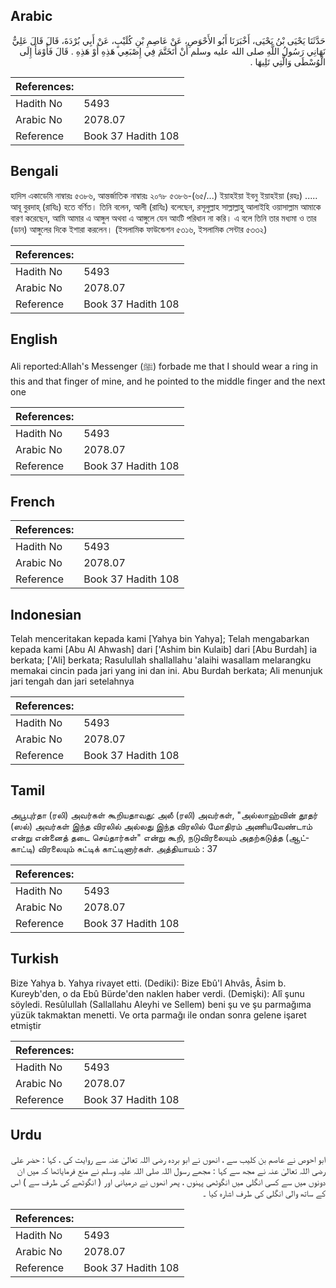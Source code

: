 ## Arabic


<div dir="rtl" lang="ar" style={{fontSize:'larger',backgroundColor:'#f8f9fa',padding:20}}>
حَدَّثَنَا يَحْيَى بْنُ يَحْيَى، أَخْبَرَنَا أَبُو الأَحْوَصِ، عَنْ عَاصِمِ بْنِ كُلَيْبٍ، عَنْ أَبِي بُرْدَةَ، قَالَ قَالَ عَلِيٌّ نَهَانِي رَسُولُ اللَّهِ صلى الله عليه وسلم أَنْ أَتَخَتَّمَ فِي إِصْبَعِي هَذِهِ أَوْ هَذِهِ ‏.‏ قَالَ فَأَوْمَأَ إِلَى الْوُسْطَى وَالَّتِي تَلِيهَا ‏.‏
</div>
<div style={{backgroundColor:'#f8f9fa',padding:20, marginBottom: 10}}><table> <thead> <tr> <th>References:</th> <th></th> </tr> </thead> <tbody><tr><td>Hadith No</td><td>5493</td></tr><tr><td>Arabic No</td><td>2078.07</td></tr><tr><td>Reference</td><td>Book 37 Hadith 108</td></tr></tbody></table></div>

## Bengali


<div dir="ltr" lang="bn" style={{fontSize:'larger',backgroundColor:'#f8f9fa',padding:20}}>
হাদিস একাডেমি নাম্বারঃ ৫৩৮৬, আন্তর্জাতিক নাম্বারঃ ২০৭৮ ৫৩৮৬-(৬৫/...) ইয়াহইয়া ইবনু ইয়াহইয়া (রহঃ) ..... আবূ বুরদাহ্ (রাযিঃ) হতে বর্ণিত। তিনি বলেন, আলী (রাযিঃ) বলেছেন, রসূলুল্লাহ সাল্লাল্লাহু আলাইহি ওয়াসাল্লাম আমাকে বারণ করেছেন, আমি আমার এ আঙ্গুল অথবা এ আঙ্গুলে যেন আংটি পরিধান না করি। এ বলে তিনি তার মধ্যমা ও তার (ডান) আঙ্গুলের দিকে ইশারা করলেন। (ইসলামিক ফাউন্ডেশন ৫৩১৬, ইসলামিক সেন্টার ৫৩৩২)
</div>
<div style={{backgroundColor:'#f8f9fa',padding:20, marginBottom: 10}}><table> <thead> <tr> <th>References:</th> <th></th> </tr> </thead> <tbody><tr><td>Hadith No</td><td>5493</td></tr><tr><td>Arabic No</td><td>2078.07</td></tr><tr><td>Reference</td><td>Book 37 Hadith 108</td></tr></tbody></table></div>

## English


<div dir="ltr" lang="en" style={{fontSize:'larger',backgroundColor:'#f8f9fa',padding:20}}>
Ali reported:Allah's Messenger (ﷺ) forbade me that I should wear a ring in this and that finger of mine, and he pointed to the middle finger and the next one
</div>
<div style={{backgroundColor:'#f8f9fa',padding:20, marginBottom: 10}}><table> <thead> <tr> <th>References:</th> <th></th> </tr> </thead> <tbody><tr><td>Hadith No</td><td>5493</td></tr><tr><td>Arabic No</td><td>2078.07</td></tr><tr><td>Reference</td><td>Book 37 Hadith 108</td></tr></tbody></table></div>

## French


<div dir="ltr" lang="fr" style={{fontSize:'larger',backgroundColor:'#f8f9fa',padding:20}}>

</div>
<div style={{backgroundColor:'#f8f9fa',padding:20, marginBottom: 10}}><table> <thead> <tr> <th>References:</th> <th></th> </tr> </thead> <tbody><tr><td>Hadith No</td><td>5493</td></tr><tr><td>Arabic No</td><td>2078.07</td></tr><tr><td>Reference</td><td>Book 37 Hadith 108</td></tr></tbody></table></div>

## Indonesian


<div dir="ltr" lang="id" style={{fontSize:'larger',backgroundColor:'#f8f9fa',padding:20}}>
Telah menceritakan kepada kami [Yahya bin Yahya]; Telah mengabarkan kepada kami [Abu Al Ahwash] dari ['Ashim bin Kulaib] dari [Abu Burdah] ia berkata; ['Ali] berkata; Rasulullah shallallahu 'alaihi wasallam melarangku memakai cincin pada jari yang ini dan ini. Abu Burdah berkata; Ali menunjuk jari tengah dan jari setelahnya
</div>
<div style={{backgroundColor:'#f8f9fa',padding:20, marginBottom: 10}}><table> <thead> <tr> <th>References:</th> <th></th> </tr> </thead> <tbody><tr><td>Hadith No</td><td>5493</td></tr><tr><td>Arabic No</td><td>2078.07</td></tr><tr><td>Reference</td><td>Book 37 Hadith 108</td></tr></tbody></table></div>

## Tamil


<div dir="ltr" lang="ta" style={{fontSize:'larger',backgroundColor:'#f8f9fa',padding:20}}>
அபூபுர்தா (ரலி) அவர்கள் கூறியதாவது: அலீ (ரலி) அவர்கள், "அல்லாஹ்வின் தூதர் (ஸல்) அவர்கள் இந்த விரலில் அல்லது இந்த விரலில் மோதிரம் அணியவேண்டாம் என்று என்னைத் தடை செய்தார்கள்" என்று கூறி, நடுவிரலையும் அதற்கடுத்த (ஆட்காட்டி) விரலையும் சுட்டிக் காட்டினார்கள். அத்தியாயம் : 37
</div>
<div style={{backgroundColor:'#f8f9fa',padding:20, marginBottom: 10}}><table> <thead> <tr> <th>References:</th> <th></th> </tr> </thead> <tbody><tr><td>Hadith No</td><td>5493</td></tr><tr><td>Arabic No</td><td>2078.07</td></tr><tr><td>Reference</td><td>Book 37 Hadith 108</td></tr></tbody></table></div>

## Turkish


<div dir="ltr" lang="tr" style={{fontSize:'larger',backgroundColor:'#f8f9fa',padding:20}}>
Bize Yahya b. Yahya rivayet etti. (Dediki): Bize Ebû'l Ahvâs, Âsim b. Kureyb'den, o da Ebû Bürde'den naklen haber verdi. (Demişki): Alî şunu söyledi. Resûlullah (Sallallahu Aleyhi ve Sellem) beni şu ve şu parmağıma yüzük takmaktan menetti. Ve orta parmağı ile ondan sonra gelene işaret etmiştir
</div>
<div style={{backgroundColor:'#f8f9fa',padding:20, marginBottom: 10}}><table> <thead> <tr> <th>References:</th> <th></th> </tr> </thead> <tbody><tr><td>Hadith No</td><td>5493</td></tr><tr><td>Arabic No</td><td>2078.07</td></tr><tr><td>Reference</td><td>Book 37 Hadith 108</td></tr></tbody></table></div>

## Urdu


<div dir="rtl" lang="ur" style={{fontSize:'larger',backgroundColor:'#f8f9fa',padding:20}}>
ابو احوص نے عاصم بن کلیب سے ، انھوں نے ابو بردہ رضی اللہ تعالیٰ عنہ سے روایت کی ، کہا : حضر علی رضی اللہ تعالیٰ عنہ نے مجھ سے کہا : مجھے رسول اللہ صلی اللہ علیہ وسلم نے منع فرمایاتھا کہ میں ان دونوں میں سے کسی انگلی میں انگوٹھی پہنوں ، پھر انھوں نے درمیانی اور ( انگوٹھے کی طرف سے ) اس کے ساتھ والی انگلی کی طرف اشارہ کیا ۔
</div>
<div style={{backgroundColor:'#f8f9fa',padding:20, marginBottom: 10}}><table> <thead> <tr> <th>References:</th> <th></th> </tr> </thead> <tbody><tr><td>Hadith No</td><td>5493</td></tr><tr><td>Arabic No</td><td>2078.07</td></tr><tr><td>Reference</td><td>Book 37 Hadith 108</td></tr></tbody></table></div>